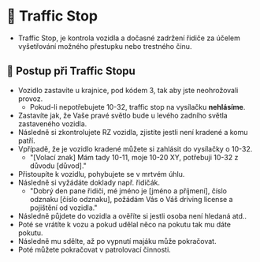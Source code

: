 # 🚗 Traffic Stop

- Traffic Stop, je kontrola vozidla a dočasné zadržení řidiče za účelem vyšetřování možného přestupku nebo trestného činu.

## 👮 Postup při Traffic Stopu

- Vozidlo zastavíte u krajnice, pod kódem 3, tak aby jste neohrožovali provoz.
  - Pokud-li nepotřebujete 10-32, traffic stop na vysílačku **nehlásíme**.
- Zastavíte jak, že Vaše pravé světlo bude u levého zadního světla zastaveného vozidla.
- Následně si zkontrolujete RZ vozidla, zjistíte jestli není kradené a komu patří.
- Vpřípadě, že je vozidlo kradené můžete si zahlásit do vysílačky o 10-32.
  - "[Volací znak] Mám tady 10-11, moje 10-20 XY, potřebuji 10-32 z důvodu [důvod]."
- Přistoupíte k vozidlu, pohybujete se v mrtvém úhlu.
- Následně si vyžádáte doklady např. řidičák.
  - "Dobrý den pane řidiči, mé jméno je [jméno a příjmení], číslo odznaku [číslo odznaku], požádám Vás o Váš driving license a pojištění od vozidla."
- Následně půjdete do vozidla a ověříte si jestli osoba není hledaná atd..
- Poté se vrátíte k vozu a pokud udělal něco na pokutu tak mu dáte pokutu.
- Následně mu sdělte, až po vypnutí majáku může pokračovat.
- Poté můžete pokračovat v patrolovací činnosti.